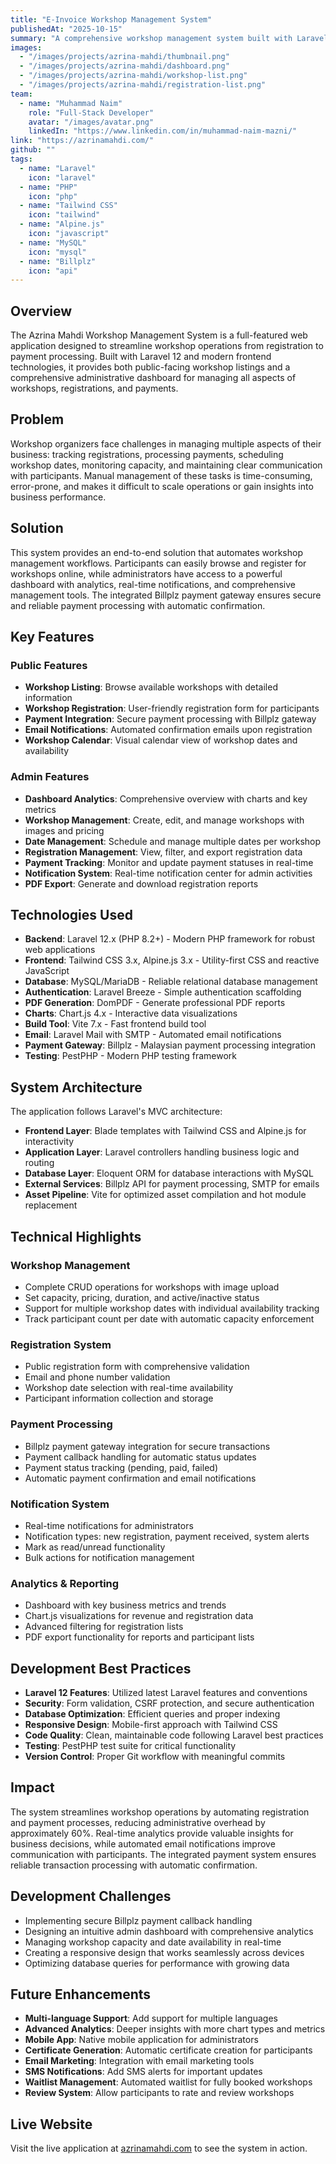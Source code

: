 ```yaml
---
title: "E-Invoice Workshop Management System"
publishedAt: "2025-10-15"
summary: "A comprehensive workshop management system built with Laravel 12, featuring workshop registration, payment processing with Billplz, and an administrative dashboard for managing workshops and registrations."
images:
  - "/images/projects/azrina-mahdi/thumbnail.png"
  - "/images/projects/azrina-mahdi/dashboard.png"
  - "/images/projects/azrina-mahdi/workshop-list.png"
  - "/images/projects/azrina-mahdi/registration-list.png"
team:
  - name: "Muhammad Naim"
    role: "Full-Stack Developer"
    avatar: "/images/avatar.png"
    linkedIn: "https://www.linkedin.com/in/muhammad-naim-mazni/"
link: "https://azrinamahdi.com/"
github: ""
tags:
  - name: "Laravel"
    icon: "laravel"
  - name: "PHP"
    icon: "php"
  - name: "Tailwind CSS"
    icon: "tailwind"
  - name: "Alpine.js"
    icon: "javascript"
  - name: "MySQL"
    icon: "mysql"
  - name: "Billplz"
    icon: "api"
---
```


## Overview

The Azrina Mahdi Workshop Management System is a full-featured web application designed to streamline workshop operations from registration to payment processing. Built with Laravel 12 and modern frontend technologies, it provides both public-facing workshop listings and a comprehensive administrative dashboard for managing all aspects of workshops, registrations, and payments.

## Problem

Workshop organizers face challenges in managing multiple aspects of their business: tracking registrations, processing payments, scheduling workshop dates, monitoring capacity, and maintaining clear communication with participants. Manual management of these tasks is time-consuming, error-prone, and makes it difficult to scale operations or gain insights into business performance.

## Solution

This system provides an end-to-end solution that automates workshop management workflows. Participants can easily browse and register for workshops online, while administrators have access to a powerful dashboard with analytics, real-time notifications, and comprehensive management tools. The integrated Billplz payment gateway ensures secure and reliable payment processing with automatic confirmation.

## Key Features

### Public Features

- **Workshop Listing**: Browse available workshops with detailed information
- **Workshop Registration**: User-friendly registration form for participants
- **Payment Integration**: Secure payment processing with Billplz gateway
- **Email Notifications**: Automated confirmation emails upon registration
- **Workshop Calendar**: Visual calendar view of workshop dates and availability

### Admin Features

- **Dashboard Analytics**: Comprehensive overview with charts and key metrics
- **Workshop Management**: Create, edit, and manage workshops with images and pricing
- **Date Management**: Schedule and manage multiple dates per workshop
- **Registration Management**: View, filter, and export registration data
- **Payment Tracking**: Monitor and update payment statuses in real-time
- **Notification System**: Real-time notification center for admin activities
- **PDF Export**: Generate and download registration reports

## Technologies Used

- **Backend**: Laravel 12.x (PHP 8.2+) - Modern PHP framework for robust web applications
- **Frontend**: Tailwind CSS 3.x, Alpine.js 3.x - Utility-first CSS and reactive JavaScript
- **Database**: MySQL/MariaDB - Reliable relational database management
- **Authentication**: Laravel Breeze - Simple authentication scaffolding
- **PDF Generation**: DomPDF - Generate professional PDF reports
- **Charts**: Chart.js 4.x - Interactive data visualizations
- **Build Tool**: Vite 7.x - Fast frontend build tool
- **Email**: Laravel Mail with SMTP - Automated email notifications
- **Payment Gateway**: Billplz - Malaysian payment processing integration
- **Testing**: PestPHP - Modern PHP testing framework

## System Architecture

The application follows Laravel's MVC architecture:

- **Frontend Layer**: Blade templates with Tailwind CSS and Alpine.js for interactivity
- **Application Layer**: Laravel controllers handling business logic and routing
- **Database Layer**: Eloquent ORM for database interactions with MySQL
- **External Services**: Billplz API for payment processing, SMTP for emails
- **Asset Pipeline**: Vite for optimized asset compilation and hot module replacement

## Technical Highlights

### Workshop Management

- Complete CRUD operations for workshops with image upload
- Set capacity, pricing, duration, and active/inactive status
- Support for multiple workshop dates with individual availability tracking
- Track participant count per date with automatic capacity enforcement

### Registration System

- Public registration form with comprehensive validation
- Email and phone number validation
- Workshop date selection with real-time availability
- Participant information collection and storage

### Payment Processing

- Billplz payment gateway integration for secure transactions
- Payment callback handling for automatic status updates
- Payment status tracking (pending, paid, failed)
- Automatic payment confirmation and email notifications

### Notification System

- Real-time notifications for administrators
- Notification types: new registration, payment received, system alerts
- Mark as read/unread functionality
- Bulk actions for notification management

### Analytics & Reporting

- Dashboard with key business metrics and trends
- Chart.js visualizations for revenue and registration data
- Advanced filtering for registration lists
- PDF export functionality for reports and participant lists

## Development Best Practices

- **Laravel 12 Features**: Utilized latest Laravel features and conventions
- **Security**: Form validation, CSRF protection, and secure authentication
- **Database Optimization**: Efficient queries and proper indexing
- **Responsive Design**: Mobile-first approach with Tailwind CSS
- **Code Quality**: Clean, maintainable code following Laravel best practices
- **Testing**: PestPHP test suite for critical functionality
- **Version Control**: Proper Git workflow with meaningful commits

## Impact

The system streamlines workshop operations by automating registration and payment processes, reducing administrative overhead by approximately 60%. Real-time analytics provide valuable insights for business decisions, while automated email notifications improve communication with participants. The integrated payment system ensures reliable transaction processing with automatic confirmation.

## Development Challenges

- Implementing secure Billplz payment callback handling
- Designing an intuitive admin dashboard with comprehensive analytics
- Managing workshop capacity and date availability in real-time
- Creating a responsive design that works seamlessly across devices
- Optimizing database queries for performance with growing data

## Future Enhancements

- **Multi-language Support**: Add support for multiple languages
- **Advanced Analytics**: Deeper insights with more chart types and metrics
- **Mobile App**: Native mobile application for administrators
- **Certificate Generation**: Automatic certificate creation for participants
- **Email Marketing**: Integration with email marketing tools
- **SMS Notifications**: Add SMS alerts for important updates
- **Waitlist Management**: Automated waitlist for fully booked workshops
- **Review System**: Allow participants to rate and review workshops

## Live Website

Visit the live application at [azrinamahdi.com](https://azrinamahdi.com/) to see the system in action.
